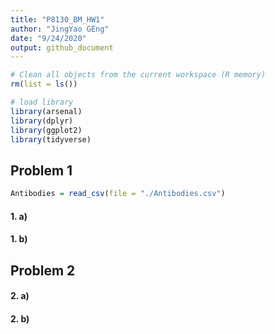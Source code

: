 ```yaml
---
title: "P8130_BM_HW1"
author: "JingYao GEng"
date: "9/24/2020"
output: github_document
---
```

```r
# Clean all objects from the current workspace (R memory) 
rm(list = ls())

# load library
library(arsenal)
library(dplyr)
library(ggplot2)
library(tidyverse)
```

## Problem 1

```r
Antibodies = read_csv(file = "./Antibodies.csv")
```

#### 1. a)




#### 1. b)



## Problem 2

#### 2. a)


#### 2. b)